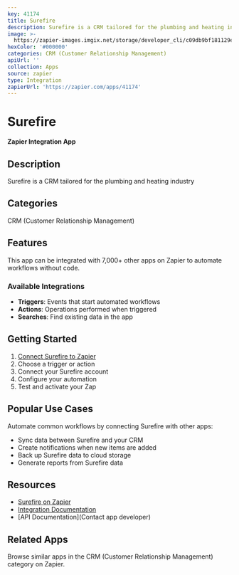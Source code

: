 ```yaml
---
key: 41174
title: Surefire
description: Surefire is a CRM tailored for the plumbing and heating industry
image: >-
  https://zapier-images.imgix.net/storage/developer_cli/c09db9bf181129ec2f5962a6d409ce98.png?auto=format%2Ccompress&ixlib=python-3.0.0&q=50
hexColor: '#000000'
categories: CRM (Customer Relationship Management)
apiUrl: ''
collection: Apps
source: zapier
type: Integration
zapierUrl: 'https://zapier.com/apps/41174'
---
```

# Surefire

**Zapier Integration App**

## Description

Surefire is a CRM tailored for the plumbing and heating industry

## Categories

CRM (Customer Relationship Management)

## Features

This app can be integrated with 7,000+ other apps on Zapier to automate workflows without code.

### Available Integrations

- **Triggers**: Events that start automated workflows
- **Actions**: Operations performed when triggered
- **Searches**: Find existing data in the app

## Getting Started

1. [Connect Surefire to Zapier](https://zapier.com/apps/41174)
2. Choose a trigger or action
3. Connect your Surefire account
4. Configure your automation
5. Test and activate your Zap

## Popular Use Cases

Automate common workflows by connecting Surefire with other apps:

- Sync data between Surefire and your CRM
- Create notifications when new items are added
- Back up Surefire data to cloud storage
- Generate reports from Surefire data

## Resources

- [Surefire on Zapier](https://zapier.com/apps/41174)
- [Integration Documentation](https://zapier.com/apps/41174/integrations)
- [API Documentation](Contact app developer)

## Related Apps

Browse similar apps in the CRM (Customer Relationship Management) category on Zapier.
